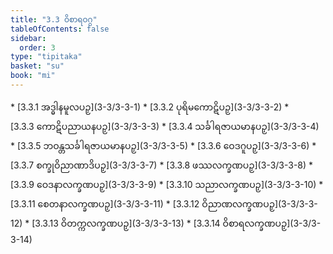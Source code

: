 ```yaml
---
title: "3.3 ဝိစာရဝဂ္ဂ"
tableOfContents: false
sidebar:
  order: 3
type: "tipitaka"
basket: "su"
book: "mi"
---
```



<DynamicBreadcrumb />



<TableOfContents book="mi" section="3.3">
* [3.3.1 အဒ္ဓါနမူလပဉှ](3-3/3-3-1)
* [3.3.2 ပုရိမကောဋိပဉှ](3-3/3-3-2)
* [3.3.3 ကောဋိပညာယနပဉှ](3-3/3-3-3)
* [3.3.4 သင်္ခါရဇာယမာနပဉှ](3-3/3-3-4)
* [3.3.5 ဘဝန္တသင်္ခါရဇာယမာနပဉှ](3-3/3-3-5)
* [3.3.6 ဝေဒဂူပဉှ](3-3/3-3-6)
* [3.3.7 စက္ခုဝိညာဏာဒိပဉှ](3-3/3-3-7)
* [3.3.8 ဖဿလက္ခဏပဉှ](3-3/3-3-8)
* [3.3.9 ဝေဒနာလက္ခဏပဉှ](3-3/3-3-9)
* [3.3.10 သညာလက္ခဏပဉှ](3-3/3-3-10)
* [3.3.11 စေတနာလက္ခဏပဉှ](3-3/3-3-11)
* [3.3.12 ဝိညာဏလက္ခဏပဉှ](3-3/3-3-12)
* [3.3.13 ဝိတက္ကလက္ခဏပဉှ](3-3/3-3-13)
* [3.3.14 ဝိစာရလက္ခဏပဉှ](3-3/3-3-14)
</TableOfContents>